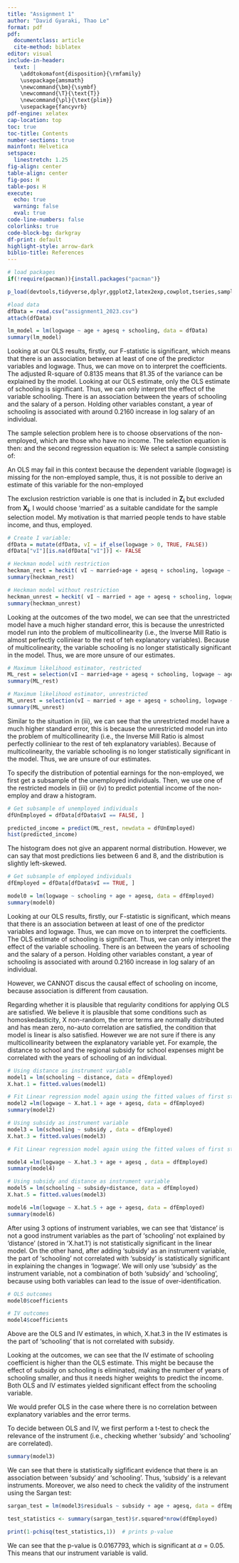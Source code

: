 ```yaml
---
title: "Assignment 1"
author: "David Gyaraki, Thao Le"
format: pdf
pdf:
  documentclass: article
  cite-method: biblatex
editor: visual
include-in-header:
  text: |
    \addtokomafont{disposition}{\rmfamily}
    \usepackage{amsmath}
    \newcommand{\bm}{\symbf}
    \newcommand{\T}{\text{T}}
    \newcommand{\pl}{\text{plim}}
    \usepackage{fancyvrb}
pdf-engine: xelatex
cap-location: top
toc: true
toc-title: Contents
number-sections: true
mainfont: Helvetica
setspace:
  linestretch: 1.25
fig-align: center
table-align: center
fig-pos: H
table-pos: H
execute:
  echo: true
  warning: false
  eval: true
code-line-numbers: false
colorlinks: true
code-block-bg: darkgray
df-print: default
highlight-style: arrow-dark
biblio-title: References
---
```


\clearpage

```r
# load packages
if(!require(pacman)){install.packages("pacman")}

p_load(devtools,tidyverse,dplyr,ggplot2,latex2exp,cowplot,tseries,sampleSelection)

#load data
dfData = read.csv("assignment1_2023.csv")
attach(dfData) 
```

```{=tex}
\section{Question 1}
\subsection{(i)}
```
```r
lm_model = lm(logwage ~ age + agesq + schooling, data = dfData)
summary(lm_model)
```
Looking at our OLS results, firstly, our F-statistic is significant, which means that there is an association between at least of one of the predictor variables and logwage. Thus, we can move on to interpret the coefficients. The adjusted R-square of 0.8135 means that $81.35%$ of the variance can be explained by the model. Looking at our OLS estimate, only the OLS estimate of schooling is significant. Thus, we can only interpret the effect of the variable schooling. There is an association between the years of schooling and the salary of a person. Holding other variables constant, a year of schooling is associated with around 0.2160 increase in log salary of an individual.
\subsection{(ii)}

The sample selection problem here is to choose observations of the non-employed, which are those who have no income. The selection equation is then: \begin{equation*}
    I_i = 
    \begin{cases}
    1 \text{ if logwage} > 0\\
    0 \text{ otherwise},
    \end{cases} 
\end{equation*} and the second regression equation is: \begin{equation*}
    Y_i^* = \bm{X_i'}\bm{\beta} + U_i.
\end{equation*} We select a sample consisting of: \begin{equation*}
    Y_i = 
    \begin{cases}
    Y_i^* \text{ if } I_i = 1\\
    \text{missing} \text{ if } I_i = 0,
    \end{cases} 
\end{equation*}

An OLS may fail in this context because the dependent variable (logwage) is missing for the non-employed sample, thus, it is not possible to derive an estimate of this variable for the non-employed

\subsection{(iii)}

The exclusion restriction variable is one that is included in $\bm{Z_i}$ but excluded from $\bm{X_i}$, I would choose 'married' as a suitable candidate for the sample selection model. My motivation is that married people tends to have stable income, and thus, employed.

```r
# Create I variable:
dfData = mutate(dfData, vI = if_else(logwage > 0, TRUE, FALSE)) 
dfData["vI"][is.na(dfData["vI"])] <- FALSE

# Heckman model with restriction
heckman_rest = heckit( vI ~ married+age + agesq + schooling, logwage ~ age + agesq + schooling, data = dfData)
summary(heckman_rest)
```

```r
# Heckman model without restriction
heckman_unrest = heckit( vI ~ married + age + agesq + schooling, logwage ~ age + agesq + schooling + married, data = dfData)
summary(heckman_unrest)
```

Looking at the outcomes of the two model, we can see that the unrestricted model have a much higher standard error, this is because the unrestricted model run into the problem of multicollinearity (i.e., the Inverse Mill Ratio is almost perfectly colliniear to the rest of teh explanatory variables). Because of multicolinearity, the variable schooling is no longer statistically significant in the model. Thus, we are more unsure of our estimates.

\subsection{(iv)}

```r
# Maximum likelihood estimator, restricted
ML_rest = selection(vI ~ married+age + agesq + schooling, logwage ~ age + agesq + schooling, data = dfData)
summary(ML_rest)

# Maximum likelihood estimator, unrestricted
ML_unrest = selection(vI ~ married + age + agesq + schooling, logwage ~ age + agesq + schooling + married, data = dfData)
summary(ML_unrest)

```

Similar to the situation in (iii), we can see that the unrestricted model have a much higher standard error, this is because the unrestricted model run into the problem of multicollinearity (i.e., the Inverse Mill Ratio is almost perfectly colliniear to the rest of teh explanatory variables). Because of multicolinearity, the variable schooling is no longer statistically significant in the model. Thus, we are unsure of our estimates.

\subsection{(v)}

To specify the distribution of potential earnings for the non-employed, we first get a subsample of the unemployed individuals. Then, we use one of the restricted models in (iii) or (iv) to predict potential income of the non-employ and draw a histogram.
```r
# Get subsample of unemployed individuals
dfUnEmployed = dfData[dfData$vI == FALSE, ]

predicted_income = predict(ML_rest, newdata = dfUnEmployed)
hist(predicted_income)
```

The histogram does not give an apparent normal distribution. However, we can say that most predictions lies between 6 and 8, and the distribution is slightly left-skewed.

```{=tex}
\section{Question 2}
\subsection{(i)}
```
```r
# Get subsample of employed individuals
dfEmployed = dfData[dfData$vI == TRUE, ]

model0 = lm(logwage ~ schooling + age + agesq, data = dfEmployed)
summary(model0)
```


Looking at our OLS results, firstly, our F-statistic is significant, which means that there is an association between at least of one of the predictor variables and logwage. Thus, we can move on to interpret the coefficients. The OLS estimate of schooling is significant. Thus, we can only interpret the effect of the variable schooling. There is an \emph{association} between the years of schooling and the salary of a person. Holding other variables constant, a year of schooling is associated with around 0.2160 increase in log salary of an individual.

However, we CANNOT discus the causal effect of schooling on income, because association is different from causation.

Regarding whether it is plausible that regularity conditions for applying OLS are satisfied. We believe it is plausible that some conditions such as homoskedasticity, X non-random, the error terms are normally distributed and has mean zero, no-auto correlation are satisfied, the condition that model is linear is also satisfied. However we are not sure if there is any multicollinearity between the explanatory variable yet. For example, the distance to school and the regional subsidy for school expenses might be correlated with the years of schooling of an individual.
\subsection{(ii)}

```r
# Using distance as instrument variable
model1 = lm(schooling ~ distance, data = dfEmployed)
X.hat.1 = fitted.values(model1)

# Fit Linear regression model again using the fitted values of first step
model2 =lm(logwage ~ X.hat.1 + age + agesq, data = dfEmployed)
summary(model2)
```

```r
# Using subsidy as instrument variable
model3 = lm(schooling ~ subsidy , data = dfEmployed)
X.hat.3 = fitted.values(model3)

# Fit Linear regression model again using the fitted values of first step

model4 =lm(logwage ~ X.hat.3 + age + agesq , data = dfEmployed)
summary(model4)
```

```r
# Using subsidy and distance as instrument variable
model5 = lm(schooling ~ subsidy+distance, data = dfEmployed)
X.hat.5 = fitted.values(model3)

model6 =lm(logwage ~ X.hat.5 + age + agesq, data = dfEmployed)
summary(model6)
```
After using 3 options of instrument variables, we can see that 'distance' is not a good instrument variables as the part of 'schooling' not explained by 'distance' (stored in 'X.hat.1') is not statistically significant in the linear model. On the other hand, after adding 'subsidy' as an instrument variable, the part of 'schooling' not correlated with 'subsidy' is statistically significant in explaining the changes in 'logwage'. We will only use 'subsidy' as the instrument variable, not a combination of both 'subsidy' and 'schooling', because using both variables can lead to the issue of over-identification.
\subsection{(iii)}

```r
# OLS outcomes
model0$coefficients
```
```r
# IV outcomes
model4$coefficients
```
Above are the OLS and IV estimates, in which, X.hat.3 in the IV estimates is the part of 'schooling' that is not correlated with subsidy. 

Looking at the outcomes, we can see that the IV estimate of schooling coefficient is higher than the OLS estimate. This might be because the effect of subsidy on schooling is eliminated, making the number of years of schooling smaller, and thus it needs higher weights to predict the income. Both OLS and IV estimates yielded significant effect from the schooling variable.

We would prefer OLS in the case where there is no correlation between explanatory variables and the error terms.

To decide between OLS and IV, we first perform a t-test to check the relevance of the instrument (i.e., checking whether 'subsidy' and 'schooling' are correlated).

```r
summary(model3)
```
We can see that there is statistically sigfificant evidence that there is an association between 'subsidy' and 'schooling'. Thus, 'subsidy' is a relevant instruments. Moreover, we also need to check the validity of the instrument using the Sargan test:
```r
sargan_test = lm(model3$residuals ~ subsidy + age + agesq, data = dfEmployed)

test_statistics <- summary(sargan_test)$r.squared*nrow(dfEmployed)

print(1-pchisq(test_statistics,1))  # prints p-value
```
We can see that the p-value is 0.0167793, which is significant at $\alpha = 0.05$. This means that our instrument variable is valid. 